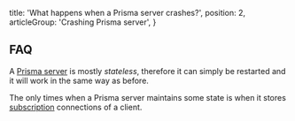   title: 'What happens when a Prisma server crashes?',
  position: 2,
  articleGroup: 'Crashing Prisma server',
}

## FAQ

A [Prisma server](/prisma-server) is mostly _stateless_, therefore it can simply be restarted and it will work in the same way as before.

The only times when a Prisma server maintains some state is when it stores [subscription](qwe3) connections of a client.